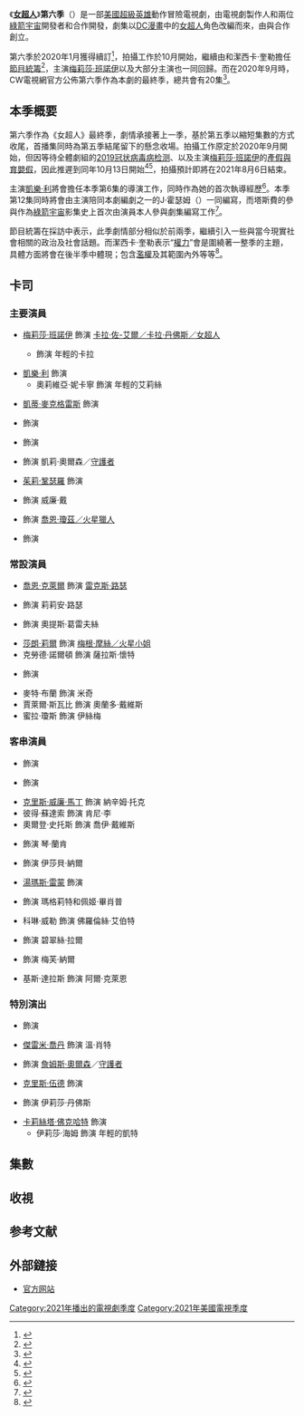 {{noteTA
|G1=Movie
|G2=Show
|G3=TV
|T=zh:女超人 (第六季);zh-cn:超女 (第六季);zh-tw:女超人 (第六季);zh-hk:女超人 (第六季);
|1=zh-cn:超女; zh-hant:女超人; zh-sg:超级少女;
|2=zh-cn:外星作戰部; zh-tw:超自然行動局; zh-hk:超常行動部;
|3=zh:卡拉; zh-hk:卡娜;
|4=zh:凱特·葛蘭特; zh-hk:靳嘉芙;
|5=zh:凱特; zh-hk:嘉芙;
|6=zh:艾莉絲; zh-hk:愛莉;
|7=zh:漢克·亨肖; zh-hk:韓向;
|8=zh:梅莉莎·班諾伊;zh-hk:梅莉莎·拜諾伊斯特;
|9=zh:蓮恩;zh-hk:萊恩;
|10=zh:巴里;zh-tw:貝瑞;zh-hk:本理;
|11=zh:國際市;zh-hk:國民城;
|12=zh-cn:阿尔戈市; zh-tw:亞果市; zh-hk:亞果市;
}}
{{Infobox television season
| season_name      = 《女超人》第六季
| eng_name         = {{lang|en|''Supergirl'' (Season 6)}}
 | bgcolour      = #734785
 | image         = File:Supergirl season 6 poster.jpg
 | caption       = 第六季海報
 | starring      = {{Plainlist|
* [[梅莉莎·班諾伊|梅莉莎·班諾伊]]
* [[凱樂·利|凱樂·利]]
* [[凱蒂·麥克格雷斯|凱蒂·麥克格雷斯]]
* {{link-en|傑西·拉斯|Jesse Rath}}
* {{link-en|妮可·梅因斯|Nicole Maines}}
* {{link-en|雅姿·塔斯費|Azie Tesfai}}
* [[朱莉·冈萨洛|茱莉·鞏瑟羅]]
* {{link-en|史塔茲·尼爾|Staz Nair}}
* {{link-en|大衛·哈伍德|David Harewood}}
}}
 | country       = {{USA}}
 | network       = [[CW電視網|CW電視網]]
 | first_aired   = {{Start date|2021|3|30}}
 | last_aired    = {{End date|2021|11|9}}
 | num_episodes  = 20
 | prev_season   = [[女超人_(第五季)|第五季]]
 | episode_list  = [[女超人集數列表|集數列表]]
}}
《'''[[女超人_(電視劇)|女超人]]'''》'''第六季'''（{{lang-en|''Supergirl'' Season 6}}）是一部[[美國|美國]][[超級英雄|超級英雄]]動作冒險電視劇，由電視劇製作人{{link-en|艾莉·安德勒|Ali Adler}}和兩位[[綠箭宇宙|綠箭宇宙]]開發者{{link-en|葛雷格·波蘭提|Greg Berlanti}}和{{link-en|安德魯·克瑞斯伯格|Andrew Kreisberg}}合作開發，劇集以[[DC漫畫|DC漫畫]]中的[[超級少女_(卡拉·佐·艾爾)|女超人]]角色改編而來，由{{link-en|奧拓·賓得|Otto Binder}}與{{link-en|阿爾·派拉斯提諾|Al Plastino}}合作創立。

第六季於2020年1月獲得續訂<ref>{{Cite web |last=Andreeva |first=Nellie |date=2020-01-07 |title=The CW Renews 13 Series Including 'Batwoman', 'Nancy Drew', 'The Flash', 'Riverdale' & 'All American' |url=https://deadline.com/2020/01/the-cw-renews-13-series-batwoman-nancy-drew-the-flash-riverdale-all-american-1202823557/ |archive-url=https://web.archive.org/web/20200107231427/https://deadline.com/2020/01/the-cw-renews-13-series-batwoman-nancy-drew-the-flash-riverdale-all-american-1202823557/ |archive-date=2020-01-07 |access-date=2020-03-04 |website=[[Deadline_Hollywood|Deadline Hollywood]] |dead-url=no }}</ref>，拍攝工作於10月開始，繼續由{{link-en|羅伯特·羅夫諾|Robert Rovner}}和潔西卡·奎勒擔任[[節目統籌|節目統籌]]<ref>{{Cite web |last=Palat |first=Lakshana |date=2020-05-17 |title='Supergirl' Season 6: Release date, plot, cast, trailer and all you need to know about The CW show |url=https://meaww.com/supergirl-season-6-release-date-plot-details-cast-all-you-need-to-know |archive-url=https://archive.today/20200527114122/https://meaww.com/supergirl-season-6-release-date-plot-details-cast-all-you-need-to-know |archive-date=2020-05-27 |access-date=2020-05-27 |website=Meaww |dead-url=no }}</ref>，主演[[梅莉莎·班諾伊|梅莉莎·班諾伊]]以及大部分主演也一同回歸。而在2020年9月時，CW電視網官方公佈第六季作為本劇的最終季，總共會有20集<ref>{{Cite web |last=Agard |first=Chancellor |date=2020-09-22 |title='Supergirl' will end with upcoming sixth season |url=https://ew.com/tv/supergirl-ending-season-6-the-cw/ |archive-url=https://web.archive.org/web/20200923031926/https://ew.com/tv/supergirl-ending-season-6-the-cw/ |archive-date=2020-09-23 |access-date=2020-09-22 |website=[[Entertainment_Weekly|Entertainment Weekly]] |dead-url=no }}</ref>。

==本季概要==
第六季作為《女超人》最終季，劇情承接著上一季，基於第五季以縮短集數的方式收尾，首播集同時為第五季結尾留下的懸念收場。拍攝工作原定於2020年9月開始，但因等待全體劇組的[[2019冠状病毒病检测|2019冠状病毒病检测]]、以及主演[[梅莉莎·班諾伊|梅莉莎·班諾伊]]的[[產假與育嬰假|產假與育嬰假]]，因此推遲到同年10月13日開始<ref>{{Cite web |last=Goldberg |first=Lesley |date=2020-05-14 |title=The CW Holds New and Returning Series for January Launch, Sets Corona-Proof Fall Schedule |url=https://www.hollywoodreporter.com/live-feed/cw-holds-new-returning-series-january-launch-sets-corona-proof-fall-schedule-1294594 |archive-url=https://web.archive.org/web/20200524114741/https://www.hollywoodreporter.com/live-feed/cw-holds-new-returning-series-january-launch-sets-corona-proof-fall-schedule-1294594 |archive-date=2020-05-24 |access-date=2020-05-27 |website=[[The_Hollywood_Reporter|The Hollywood Reporter]] |dead-url=no }}</ref><ref>{{Cite news |last=Aurthur |first=Kate |date=2020-09-30 |title='Riverdale,' 'Batwoman' Shut Down Over Testing Delays in British Columbia |work=Variety |url=https://variety.com/2020/tv/news/riverdale-batwoman-shut-down-coronavirus-testing-1234787386/ |access-date=2020-09-30 |archive-url=https://web.archive.org/web/20200930080341/https://variety.com/2020/tv/news/riverdale-batwoman-shut-down-coronavirus-testing-1234787386/ |archive-date=2020-09-30 |dead-url=no }}</ref>，拍攝預計即將在2021年8月6日結束。

主演[[凱樂·利|凱樂·利]]將會擔任本季第6集的導演工作，同時作為她的首次執導經歷<ref name="LeighDirects">{{Cite web |last=Hatchett |first=Keisha |date=2021-03-17 |title=Supergirl: Chyler Leigh Takes Us Behind the Scenes of Her Directorial Debut |url=https://tvline.com/2021/03/17/supergirl-photos-final-season-6-chyler-leigh-directing-cw/ |archive-url=https://web.archive.org/web/20210317143701/https://tvline.com/2021/03/17/supergirl-photos-final-season-6-chyler-leigh-directing-cw/ |archive-date=2021-03-17 |access-date=2021-03-17 |website=[[TVLine|TVLine]] |dead-url=no }}</ref>。本季第12集同時將會由主演{{link-en|雅姿·塔斯費|Azie Tesfai}}陪同本劇編劇之一的J·霍瑟姆（{{lang|en|J. Holtham}}）一同編寫，而塔斯費的參與作為[[綠箭宇宙|綠箭宇宙]]影集史上首次由演員本人參與劇集編寫工作<ref name="Tesfai">{{Cite web |last=Petski |first=Denise |date=2021-02-01 |title='Supergirl's Azie Tesfai Co-Writes Episode For CW Series' Final Season, A First for an Arrowverse Actor |url=https://deadline.com/2021/02/supergirls-azie-tesfai-co-writes-episode-for-cw-series-final-season-1234685040/ |archive-url=https://web.archive.org/web/20210203140304/https://deadline.com/2021/02/supergirls-azie-tesfai-co-writes-episode-for-cw-series-final-season-1234685040/ |archive-date=2021-02-03 |access-date=2021-02-01 |website=[[Deadline_Hollywood|Deadline Hollywood]] |dead-url=no }}</ref>。

節目統籌{{link-en|羅伯特·羅夫諾|Robert Rovner}}在採訪中表示，此季劇情部分相似於前兩季，繼續引入一些與當今現實社會相關的政治及社會話題。而潔西卡·奎勒表示“[[權力|權力]]”會是圍繞著一整季的主題，具體方面將會在後半季中體現；包含[[濫權|濫權]]及其範圍內外等等<ref>{{Cite web |date=2021-03-19 |title='Supergirl' bosses preview Lena's new role and 'life or death stakes for Kara' |url=https://ew.com/tv/supergirl-season-6-kara-lena-relationship/ |archive-url=https://web.archive.org/web/20210319140711/https://ew.com/tv/supergirl-season-6-kara-lena-relationship/ |archive-date=2021-03-19 |access-date=2021-03-20 |website=[[Entertainment_Weekly|Entertainment Weekly]] |dead-url=no }}</ref>。

==卡司==
{{Main|女超人角色列表}}
===主要演員===
* [[梅莉莎·班諾伊|梅莉莎·班諾伊]] 飾演 [[超级少女_(卡拉·佐·艾爾)|卡拉·佐-艾爾／卡拉·丹佛斯／女超人]]
** {{le|伊莎貝拉·維多維奇|Izabela Vidovic}} 飾演 年輕的卡拉

* [[凱樂·利|凱樂·利]] 飾演 {{link-en|艾莉絲·丹佛斯|Alex Danvers|艾莉絲·丹佛斯／守衛}}
** 奧莉維亞·妮卡寧 飾演 年輕的艾莉絲

* [[凱蒂·麥克格雷斯|凱蒂·麥克格雷斯]] 飾演 {{link-en|莉娜·路瑟|Lena Luthor}}
* {{link-en|傑西·拉斯|Jesse Rath}} 飾演 {{link-en|魔神腦五號|Brainiac 5|奎羅·「布萊尼」·道斯／魔神腦五號}}
* {{link-en|妮可·梅因斯|Nicole Maines}} 飾演 {{link-en|妮雅·諾爾|Nia Nal|妮雅·納爾／夢境者}}
* {{link-en|雅姿·塔斯費|Azie Tesfai}} 飾演 凱莉·奧爾森／[[守護者_(DC漫畫)|守護者]]
* [[朱莉·冈萨洛|茱莉·鞏瑟羅]] 飾演 {{link-en|黑暗天使 (DC漫畫)|Acrata|安卓莉亞·羅哈斯／黑暗天使}}
* {{link-en|史塔茲·尼爾|Staz Nair}} 飾演 威廉·戴
* {{link-en|大衛·哈伍德|David Harewood}} 飾演 [[火星獵人|喬恩·瓊茲／火星獵人]]
* {{link-en|佩塔·薩金特|Peta Sergeant}} 飾演 {{link-en|吉茲普林茨女士|Ms. Gsptlsnz|妮可西}}

===常設演員===
* [[喬恩·克萊爾|喬恩·克萊爾]] 飾演 [[雷克斯·路瑟|雷克斯·路瑟]]
* {{link-en|布蘭妲·史壯|Brenda Strong}} 飾演 莉莉安·路瑟
* {{link-en|羅伯特·貝克 (演員)|Robert Baker (actor)|羅伯特·貝克}} 飾演 奧提斯·葛雷夫絲
* [[莎朗·莉爾|莎朗·莉爾]] 飾演 [[火星小姐|梅根·摩絲／火星小姐]]
* 克勞德·諾爾頓 飾演 薩拉斯·懷特
* {{link-en|傑森·貝爾 (演員)|Jason Behr|傑森·貝爾}} 飾演 {{link-en|佐-艾爾|Zor-El}}
* 麥特·布蘭 飾演 米奇
* 賈萊爾·斯瓦比 飾演 奧蘭多·戴維斯
* 蜜拉·瓊斯 飾演 伊絲梅

===客串演員===
* {{link-en|卡拉·布歐諾|Cara Buono}} 飾演 {{link-en|葛曼妮|Gamemnae|葛曼妮／潔瑪·庫伯}}
* {{link-en|安卓莉亞·布魯克斯|Andrea Brooks}} 飾演 {{link-en|伊芙·泰絲馬克|Eve Teschmacher}}
* [[克里斯·威廉·馬丁|克里斯·威廉·馬丁]] 飾演 納辛姆·托克
* 彼得·蘇達索 飾演 肯尼·李
* 奧爾登·史托斯 飾演 喬伊·戴維斯
* {{link-en|卡莉·麥切特|Kari Matchett}} 飾演 琴·蘭肯
* {{link-en|凱特·波頓 (演員)|Kate Burton (actress)|凱特·波頓}} 飾演 伊莎貝·納爾
* [[湯瑪斯·雷蒙|湯瑪斯·雷蒙]] 飾演 {{link-en|怪傑先生|Mister Mxyzptlk}}
* {{link-en|艾曼紐·瓦吉兒|Emmanuelle Vaugier}} 飾演 瑪格莉特和佩姬·畢肖普
* 科琳·威勒 飾演 佛羅倫絲·艾伯特
* {{link-en|霍莉·德沃|Holly Deveaux}} 飾演 碧翠絲·拉爾
* {{link-en|漢娜·詹姆斯 (演員)|Hannah James (actress)|漢娜·詹姆斯}} 飾演 梅芙·納爾
* 基斯·達拉斯 飾演 阿爾·克萊恩

===特別演出===
* {{link-en|大衛·萊姆西|David Ramsey}} 飾演 {{link-en|約翰·迪格爾 (綠箭宇宙)|John Diggle (Arrowverse)|約翰·迪格爾}}
* [[傑雷米·喬丹|傑雷米·喬丹]] 飾演 溫·肖特
* {{link-en|麥卡德·布魯克斯|Mehcad Brooks}} 飾演 [[詹姆斯·奧爾森|詹姆斯·奧爾森]]／[[守護者_(DC漫畫)|守護者]]
* [[克里斯·伍德_(演員)|克里斯·伍德]] 飾演 {{link-en|拉爾·甘德|Lar Gand|蒙艾}}
* {{link-en|海倫·史萊特|Helen Slater}} 飾演 伊莉莎·丹佛斯
* [[卡莉絲塔·佛克哈特|卡莉絲塔·佛克哈特]] 飾演 {{link-en|凱特·葛蘭特|Cat Grant}}
** 伊莉莎·海姆 飾演 年輕的凱特

==集數==
{{See also|女超人集數列表}}
<onlyinclude>{{Episode table |background=#734785 |overall=5 |season=5 |title=20 |titleR= |director=11 |writer=30 |airdate=12 |airdateR= |prodcode=7 |viewers=9 |country=美國 |episodes=
{{Episode list/sublist|女超人 (第六季)
 |EpisodeNumber   = 107
 |EpisodeNumber2  = 1
 |Title           = 浴火重生
 |AltTitle        = Rebirth
 |DirectedBy      = {{link-en|傑西·沃恩|Jesse Warn}}
 |WrittenBy       = {{StoryTeleplay|s={{link-en|羅伯特·羅夫諾|Robert Rovner}} & 潔西卡·奎勒|t={{link-en|傑·費伯|Jay Faerber}} & 潔絲·卡多斯}}
 |OriginalAirDate = {{Start date|2021|3|30}}
 |ProdCode        = T13.22601
 |Viewers         = 0.73<ref name="6.01">{{cite web|url=http://www.showbuzzdaily.com/articles/showbuzzdailys-top-150-tuesday-cable-originals-network-finals-3-30-2021.html|title=Updated: ShowBuzzDaily's Top 150 Tuesday Cable Originals & Network Finals: 3.30.2021|last=Metcalf|first=Mitch|date=2021-03-31|work=Showbuzz Daily|access-date=2021-03-31|archive-date=2021-03-31|archive-url=https://web.archive.org/web/20210331202710/http://www.showbuzzdaily.com/articles/showbuzzdailys-top-150-tuesday-cable-originals-network-finals-3-30-2021.html|dead-url=yes}}</ref>
 |ShortSummary    = 卡拉一行人抵達利維坦藏於地下的母艦上挽救瀕死的布萊尼，但逃過一劫的葛曼妮返回船上大開殺戒，眾人聯手將{{link-en|反生命方程式|Anti-Life Equation}}輸入母艦主機而徹底消滅她。但這時，雷克斯透過裝有利維坦力量的收藏瓶與自身融合而獲得超能力，下一步準備透過黑曜石企業的鏈接使所有上線的用戶變成自己的支持者，再靠自己環繞地球的一系列攻擊型衛星殲滅全球所有“非支持者”；甚至聲言將不會止步於地球。為了阻止雷克斯，卡拉以自身當誘餌對決強大的雷克斯，爭取足夠時間讓喬恩和梅根靠火星人的精神連結儀式化為力量而同時摧毀所有衛星；而艾莉絲和妮雅前去雷克斯的藏身處奪回利維坦收藏瓶，再將其武器化使雷克斯變回凡人；莉娜和布萊尼合作使用萬劫信號逆轉雷克斯的代碼，使全球將他視為英雄的市民認清他是“罪犯”的事實。一切完工後，所有英雄同時抵達孤獨堡壘決戰雷克斯，雖然成功使雷克斯變回凡人，但代價卻是卡拉被他用傳送儀送至{{link-en|幻影區|Phantom Zone}}而不知下落。威廉在伊芙的作證之下寫出文章公開雷克斯的惡行，面臨破產的安卓莉亞同時決定背離自私的父親，偷偷以父親名義買下凱特企業的股份。隨著雷克斯移送法辦，莉娜趁機用萬劫裝置清除他與其他相關人士對卡拉身份的記憶，喬恩在善後過程中安慰艾莉絲一定會救回卡拉。當時受困幻影區的卡拉，開始被大量外星人包圍。
 |LineColor       = 734785
}}
{{Episode list/sublist|女超人 (第六季)
 |EpisodeNumber   = 108
 |EpisodeNumber2  = 2
 |Title           = 寥寥無幾
 |AltTitle        = A Few Good Women
 |DirectedBy      = 傑西·沃恩
 |WrittenBy       = 德瑞克·賽門 & 艾莉·利普森
 |OriginalAirDate = {{Start date|2021|4|6}}
 |ProdCode        = T13.22602
 |Viewers         = 0.69<ref name="6.02">{{cite web|url=http://www.showbuzzdaily.com/articles/showbuzzdailys-top-150-tuesday-cable-originals-network-finals-4-6-2021.html|title=Updated: ShowBuzzDaily's Top 150 Tuesday Cable Originals & Network Finals: 4.6.2021|last=Metcalf|first=Mitch|date=2021-04-07|work=Showbuzz Daily|access-date=2021-04-07|archive-date=2021-04-07|archive-url=https://web.archive.org/web/20210407212634/http://www.showbuzzdaily.com/articles/showbuzzdailys-top-150-tuesday-cable-originals-network-finals-4-6-2021.html|dead-url=yes}}</ref>
 |ShortSummary    = 卡拉掉進漫無邊際、時間不流逝的幻影區，醒後發現自己身邊佈滿居於黑暗的恐怖生物「魅影族」，恐懼開始在她的腦中揮之不去。就在卡拉快支撐不住時，她本應在氪星爆炸時犧牲的生父{{link-en|佐-艾爾|Zor-El}}救下她，其在星球爆炸時逃至幻影區逃過一劫，但也變成他的不歸路。對再次見到父親感到欣喜的卡拉，交代自己這多年來在地球上的經歷以及亞果市倖免於難的喜訊後，開始想方設法帶父親逃出去，然而無論嘗試多少次都寸步難行。在現實，艾莉絲一行人找上一名曾試圖闖入幻影區的外星男子薩拉斯，合作製出通向幻影區的傳送門儀器，所有人一心一意試圖將卡拉救出來而做好萬全準備。然而計劃趕不上變化，幻影區受之前的[[無限地球危機_(綠箭宇宙)|多元宇宙危機]]影響而形成無數個“[[群島|群島]]”，造成眾人一時找不出卡拉所在，還不慎將三隻魅影族釋出來，僅能聯手將牠們關回去。面對如此難上加難，艾莉絲開始陷入前所未有的絕望。而一波未平一波又起，告上法庭的雷克斯在法官與陪審團面前靠強詞奪理扳倒伊芙的證詞，即使莉娜及時前來一同作證，但陪審團最後仍然一致裁定雷克斯因證據不足而當庭無罪釋放，失望結果迫使莉娜與投奔媒體力量的安卓莉亞聯手挖掘真相。其中一隻魅影族靠附體於薩拉斯而逃到現實，為幻影區中的同伴打開一條侵略的通道，而卡拉也準備嘗試牠們能夠出入傳送門的能力。
 |LineColor       = 734785
}}
{{Episode list/sublist|女超人 (第六季)
 |EpisodeNumber   = 109
 |EpisodeNumber2  = 3
 |Title           = 魅影危機
 |AltTitle        = Phantom Menaces
 |DirectedBy      = {{link-en|薩茲·蘇德蘭|Sudz Sutherland}}
 |WrittenBy       = 黛娜·霍根 & 埃米利歐·歐泰嘉·奧德利奇
 |OriginalAirDate = {{Start date|2021|4|13}}
 |ProdCode        = T13.22603
 |Viewers         = 0.59<ref name="6.03">{{cite web|url=http://www.showbuzzdaily.com/articles/showbuzzdailys-top-150-tuesday-cable-originals-network-finals-4-13-2021.html|title=Updated: ShowBuzzDaily's Top 150 Tuesday Cable Originals & Network Finals: 4.13.2021|last=Metcalf|first=Mitch|date=2021-04-14|work=Showbuzz Daily|access-date=2021-04-14|archive-date=2021-04-14|archive-url=https://web.archive.org/web/20210414201025/http://www.showbuzzdaily.com/articles/showbuzzdailys-top-150-tuesday-cable-originals-network-finals-4-13-2021.html|dead-url=yes}}</ref>
 |ShortSummary    = 附身於薩拉斯而逃至人類世界的魅影族首領，靠吸收薩拉斯以及一部分市民的生命力汲取能量，同時將所有受害者轉化為聽命於他的同類。禍不單行的喬恩一行人開始想辦法補救局勢，將一部分受害者關押起來直到危機結束，調查得知魅影族曾為一群以吸食恐懼為生、流離失所的黑暗外星族群。梅根作戰時不慎被魅影族抓傷而開始變成魅影族，迫使喬恩想辦法靠先前精神連結保住梅根的意識，艾莉絲帶領眾人抵抗魅影族，雖然成功救醒梅根，但魅影族首領仍然逃之夭夭。在幻影區，卡拉陪父親試圖擒拿一隻魅影族，卻雙雙掉落至另一區域，佐-艾爾被一群拘禁於此的外星罪犯抓走。卡拉不慎扭傷腳而行動不便、無法痊愈，直到一名來自五維空間的前公主妮可西及時救下她，其表示自己曾被生父送進來囚禁。卡拉說服妮可西幫她救回父親，指引她摧毀封印她魔法能力的手環而恢復能力。妮可西靠彈指使卡拉痊愈腳傷後，兩人聯手將佐-艾爾救出，卡拉同時聯想到靠妮可西的魔法尋找自己母親構建幻影區時安置的逃生通路。莉娜想盡辦法避免雷克斯再度干預公司行政，同時將路瑟基金會中的黑錢全數捐給兒童醫院，然而不甘心的雷克斯派奧提斯在醫院引發火災，甚至將起因歸罪於莉娜。莉娜最後強忍住內心的怒火，同時勸服一旁憤怒不已的布萊尼，選擇辭職並從此遠離家族企業。
 |LineColor       = 734785
}}
{{Episode list/sublist|女超人 (第六季)
 |EpisodeNumber   = 110
 |EpisodeNumber2  = 4
 |Title           = 失落之魂
 |AltTitle        = Lost Souls
 |DirectedBy      = 艾莉絲·萊特-羅傑斯
 |WrittenBy       = 凱倫·E·馬瑟 & 妮琪·霍康布
 |OriginalAirDate = {{Start date|2021|4|20}}
 |ProdCode        = T13.22604
 |Viewers         = 0.59<ref name="6.04">{{cite web|url=http://www.showbuzzdaily.com/articles/showbuzzdailys-top-150-tuesday-cable-originals-network-finals-4-20-2021.html|title=Updated: ShowBuzzDaily's Top 150 Tuesday Cable Originals & Network Finals: 4.20.2021|last=Metcalf|first=Mitch|date=2021-04-21|work=Showbuzz Daily|access-date=2021-04-21|archive-date=2021-04-21|archive-url=https://web.archive.org/web/20210421201636/http://www.showbuzzdaily.com/articles/showbuzzdailys-top-150-tuesday-cable-originals-network-finals-4-20-2021.html|dead-url=no}}</ref>
 |ShortSummary    = 莉娜離開家族企業後正式加入女超人團隊，幫眾人製造出一把能捕捉魅影族的武器，包括一部能找出卡拉所在位置的DNA追蹤儀器。然而，魅影族首領開始大範圍感染市民，同時靠汲取更多人類的生命力而變得更為強大，莉娜自責間接造成卡拉被雷克斯送入幻影區，因此急切想將她救出來，但艾莉絲為了終結魅影危機而決定犧牲這次機會，將儀器用在打敗魅影族的戰鬥中。而妮雅時不時夢見高中時期的卡拉和艾莉絲，景象在她的腦中揮之不去，但還是專心幫夥伴找到魅影族的巢穴所在。在巢穴的戰鬥中，一行人遭到伏擊而一個接一個變成魅影族，僅剩艾莉絲手持儀器摧毀魅影族的能量[[蛹|蛹]]，成功釋出生命力而使所有受害者恢復成人類，同時抓獲首領而大功告成。莉娜想到靠魅影族首領的追蹤本能加上卡拉的DNA足以找出卡拉所在，妮雅得知自己夢境的真正用意後，決定陪布萊尼穿越時空至十年前的米德維爾重新獲取卡拉的DNA。在幻影區，卡拉三人走進逃生塔，試圖啟用母親製造的鏡面通道，但妮可西堅持讓卡拉丟下其父逃走。卡拉由此慢慢發現妮可西打算逃出幻影區並展開復仇進行洩憤的私心，為了制止妮可西而不惜打碎鏡子而阻斷逃生通路。整座塔隨即啟動自毀程序，妮可西絕望地跪倒在地，卡拉情急之下僅能趕在塔樓炸毀坍塌前逃生。
 |LineColor       = 734785
}}
{{Episode list/sublist|女超人 (第六季)
 |EpisodeNumber   = 111
 |EpisodeNumber2  = 5
 |Title           = 舞會之夜
 |AltTitle        = Prom Night!
 |DirectedBy      = 亞莉珊卓·拉羅謝
 |WrittenBy       = 羅柏·賴特 & 潔絲·卡多斯
 |OriginalAirDate = {{Start date|2021|4|27}}
 |ProdCode        = T13.22605
 |Viewers         = 0.50<ref name="6.05">{{cite web|url=http://www.showbuzzdaily.com/articles/showbuzzdailys-top-150-tuesday-cable-originals-network-finals-4-27-2021.html|archive-url=https://web.archive.org/web/20210430064935/http://www.showbuzzdaily.com/articles/showbuzzdailys-top-150-tuesday-cable-originals-network-finals-4-27-2021.html|archive-date=2021-04-30|title=Updated: ShowBuzzDaily's Top 150 Tuesday Cable Originals & Network Finals: 4.27.2021|last=Metcalf|first=Mitch|date=2021-04-28|work=Showbuzz Daily|access-date=2021-04-28|dead-url=yes}}</ref>
 |ShortSummary    = 妮雅和布萊尼搭乘超級英雄軍團艦船[[時間旅行|時間旅行]]至2009年的米德維爾鎮，然而艦船重要機件卻在穿越過程中受損，兩人甚至發現他們比計劃早一天到達。兩人下船後撞見高中時期的卡拉、剛讀一年[[學院|學院]]而回老家探訪的艾莉絲、包括卡拉在原始宇宙中死去、在新宇宙中復活的同伴兼男友肯尼·李。妮雅和布萊尼裝作是逃離滅亡家園卻中途迫降至地球的“外星難民”，受到卡拉三人照顧並留宿一晚，妮雅同時以自身經歷來勸導當時秘密從事英雄工作的卡拉，同時也在猶豫是否要聯繫當時還活著的母親以尋求指引。隔天一早，妮雅和布萊尼分頭行動獲取修復艦船的所需元素，然而當時還是[[星球日報|星球日報]]記者的凱特·葛蘭特來到小鎮調查超能力者存在的蹤跡。除此之外，外星偷獵手納辛姆·托克與其隨從米奇入侵小鎮，試圖捕捉身為氪星人的卡拉來完成牠們的外星種類收藏，兩人製造一場油罐車失控引誘卡拉現身，妮雅幫忙阻止危機導致托克錯失機會。目睹油罐車被制止的凱特證實有超能力者存在，借用一架[[空拍機|空拍機]]深入調查。卡拉當時因秘密從事英雄，跟一心想保護她的艾莉絲發生爭吵，情緒低落時受到肯尼安慰，並得知她為自己在一間穀倉中搭建“堡壘”。布萊尼發現妮雅做出的干預已改變歷史，驚慌失措之下決定陪妮雅先抓捕托克來恢復歷史，然而兩人剛找到托克的艦船就不慎中陷阱而被捕獲。
 |LineColor       = 734785
}}
{{Episode list/sublist|女超人 (第六季)
 |EpisodeNumber   = 112
 |EpisodeNumber2  = 6
 |Title           = 舞會風波
 |AltTitle        = Prom Again!
 |DirectedBy      = [[凱樂·利|凱樂·利]]
 |WrittenBy       = 羅柏·賴特 & 潔絲·卡多斯
 |OriginalAirDate = {{Start date|2021|5|4}}
 |ProdCode        = T13.22606
 |Viewers         = 0.62<ref name="6.06">{{cite web|url=http://www.showbuzzdaily.com/articles/showbuzzdailys-top-150-tuesday-cable-originals-network-finals-5-4-2021.html|archive-url=https://web.archive.org/web/20210507020344/http://www.showbuzzdaily.com/articles/showbuzzdailys-top-150-tuesday-cable-originals-network-finals-5-4-2021.html|url-status=yes|archive-date=2021-05-07|title=Updated: ShowBuzzDaily's Top 150 Tuesday Cable Originals & Network Finals: 5.4.2021|last=Metcalf|first=Mitch|date=2021-05-05|work=Showbuzz Daily|access-date=2021-05-05}}</ref>
 |ShortSummary    = 卡拉跟隨動靜而救出受困的妮雅和布萊尼，托克二人被鎖入自己的船中，布萊尼同時將船的航線設定為他們隔天即將被超自然行動局捕獲的地點以恢復時間線。但躲在一旁靠空拍下一切的凱特，無意間找到隱形船而不慎釋出托克二人；就在舞會之夜當晚，卡拉剛被含有氪石的隕石所傷，賊心不死的托克再次前來破壞而擾亂妮雅和布萊尼的安排。負傷無力戰鬥的卡拉目睹肯尼代替她被傳送至托克的船上，妮雅和布萊尼僅能先登船營救肯尼，而卡拉迅速恢復傷勢後加入戰鬥。然而整艘船被本地警察發現包圍，托克二人迅速搭救生艇撤離，無路可逃的卡拉一行人面臨著被警方逮捕且暴露身份。情急之下，妮雅和布萊尼以及偷偷跟來的卡拉再度穿越時間至前一天，制止凱特釋出托克而成功避免最壞的結局；凱特由於受到妮雅的“間接性鼓勵”，當晚便從星球日報離任並開始搭建自己的媒體帝國。隨著托克二人在無干預的情況下被送至“自投羅網”的地點，舞會之夜以及隕石墜落得以照常進行，先行一步跟卡拉、艾莉絲和肯尼道完別的妮雅和布萊尼，偷偷取得卡拉的DNA並準備回程前，無意間聽到卡拉和肯尼在舞會後的表白。卡拉如實告知肯尼關於自己畢業後準備搬去國際市讀大學並定居的決定，並有意想讓肯尼跟她一起去，而肯尼好心回絕並感謝卡拉這幾年的陪伴，認為他們都必須走各自的道路。
 |LineColor       = 734785
}}
{{Episode list/sublist|女超人 (第六季)
 |EpisodeNumber   = 113
 |EpisodeNumber2  = 7
 |Title           = 無所畏懼
 |AltTitle        = Fear Knot
 |DirectedBy      = {{link-en|大衛·哈伍德|David Harewood}}
 |WrittenBy       = J·霍瑟姆 & 艾莉·利普森
 |OriginalAirDate = {{Start date|2021|5|11}}
 |ProdCode        = T13.22607
 |Viewers         = 0.47<ref name="6.07">{{cite web|url=http://www.showbuzzdaily.com/articles/showbuzzdailys-top-150-tuesday-cable-originals-network-finals-5-11-2021.html|archive-url=https://web.archive.org/web/20210512201734/http://www.showbuzzdaily.com/articles/showbuzzdailys-top-150-tuesday-cable-originals-network-finals-5-11-2021.html|url-status=yes|archive-date=2021-05-12|title=Updated: ShowBuzzDaily's Top 150 Tuesday Cable Originals & Network Finals: 5.11.2021|last=Metcalf|first=Mitch|date=2021-05-12|work=Showbuzz Daily|access-date=2021-05-12}}</ref>
 |ShortSummary    = 隨著妮雅和布萊尼完成三天的任務後順利歸來，喬恩迅速將整座指揮塔變形成太空船開入幻影區中，再靠抓獲的魅影族首領的追蹤本能一路衝向卡拉的所在位置。艾莉絲一行人為這次救援行動做好充足的裝備及心理準備，同時深知他們僅有兩小時的時間，錯過這次時機則會永遠失去卡拉。然而大量魅影族因探測到其首領關在船內，開始大規模攻擊太空船，眾人僅能靠具有能量限制的防護罩進行防禦。但船內部突發[[電壓突波|電壓突波]]，造成首領一度脫逃而導致艾莉絲、莉娜、凱莉和妮雅心中的最大恐懼變為現實；在短短的十分鐘內，艾莉絲在恐懼境界中面臨著犧牲自己以拯救卡拉的艱難抉擇、莉娜遭到童年惡夢中的[[凱爾派|變形水怪]]追殺、凱莉目睹身邊的人集體被感染、而妮雅則面對因自己失敗而失去布萊尼的景象。眾人當中唯獨擁有獨特外星本能的喬恩和布萊尼沒受到影響，而喬恩全力將首領關回牢籠而將所有人喚回現實。在幻影區，卡拉父女及時逃出塔樓而死裡逃生，但卡拉也逐漸失去生存的希望，直到被身邊的父親點醒而重新振作起來。隨著所在地區瀕臨崩潰，卡拉和佐-艾爾準備好最後一搏，但艾莉絲一行人及時趕到，用莉娜研製的大型太陽光手榴彈為她們父女倆及時充能而飛入船內，使她們一行人得以團聚並逃出幻影區。但同樣從死裡逃生的妮可西偷偷爬在船邊，跟著眾人一同迎向自由。
 |LineColor       = 734785
}}
{{Episode list/sublist|女超人 (第六季)
 |EpisodeNumber   = 114
 |EpisodeNumber2  = 8
 |Title           = 歡迎歸來
 |AltTitle        = Welcome Back, Kara!
 |DirectedBy      = {{link-en|艾門·V·卡沃基恩|Armen V. Kevorkian}}
 |WrittenBy       = 黛娜·霍根 & {{link-en|傑·費伯|Jay Faerber}}
 |OriginalAirDate = {{Start date|2021|8|24}}
 |ProdCode        = T13.22608
 |Viewers         = 0.56<ref name="6.08">{{cite web|url=https://showbuzzdaily.com/articles/showbuzzdailys-top-150-tuesday-cable-originals-network-finals-8-24-2021.html|title=Updated:ShowBuzzDaily's Top 150 Tuesday Cable Originals & Network Finals: 8.24.2021|last=Metcalf|first=Mitch|date=2021-08-25|work=Showbuzz Daily|access-date=2021-08-25|archive-date=2021-08-27|archive-url=https://web.archive.org/web/20210827020048/https://showbuzzdaily.com/articles/showbuzzdailys-top-150-tuesday-cable-originals-network-finals-8-24-2021.html}}</ref>
 |ShortSummary    = 卡拉和佐-艾爾父女逃脫幻影區後稍作休整不久，被艾莉絲一行人歡慶歸來，而佐-艾爾決定前去亞果市前體驗一下地球的生活，隔天喬裝成卡拉的親戚一同造訪凱特企業。當時企業在[[媒體業|媒體業]]排行榜上下跌，安卓莉亚命令剛回歸工作的卡拉追尋先前發生的魅影族襲擊事件。但卡拉還未完全從幻影區對她造成的心裡陰影中緩回來，又得知威廉因自己長時間不在而疑似出現新的感情，瞬間背負巨大壓力。當天，卡拉陪父親共同阻止一架即將墜至國際市的破碎人造衛星，偶然發現海域中的一塊堆積成島的大量[[廢棄物|廢棄物]]，嚴重現象縱使佐-艾爾決定為改善地球的[[生態危機|生態危機]]出一份力。佐-艾爾將孤獨堡壘中的機器人管家稍加改造，打算將海中廢品[[廢棄物轉製能源|轉化為能源]]，然而機器人處理時因吸收現場棄置的外星科技而發生故障，甚至吸附周圍所有廢品合成為巨人。當卡拉一行人冒著風險補救局勢後，自責的佐-艾爾承認是源於自己沒能拯救氪星的愧疚，在卡拉的支持下，他決定返回亞果市探望久別的妻子與族人。由於卡拉未交文章，安卓莉亞與威廉聯手搜集有關雷克斯的犯罪證據作為頭條以外，同時命令威廉私下追蹤女超人一行英雄的各個動向藉以捷足先登。而幻影區中的經歷深深影響到莉娜和妮雅，縱使莉娜決定回一趟老家尋找答案，而妮雅同時比以往更思念亡母。而當晚，妮雅突然被惡夢驚醒，感知到妮可西的存在。
 |LineColor       = 734785
}}
{{Episode list/sublist|女超人 (第六季)
 |EpisodeNumber   = 115
 |EpisodeNumber2  = 9
 |Title           = 築夢大師
 |AltTitle        = Dream Weaver
 |DirectedBy      = 莎儂·寇理
 |WrittenBy       = 凱倫·E·馬瑟 & 埃米利歐·歐泰嘉·奧德利奇
 |OriginalAirDate = {{Start date|2021|8|31}}
 |ProdCode        = T13.22609
 |Viewers         = 0.59<ref name="6.09">{{cite web|url=https://showbuzzdaily.com/articles/showbuzzdailys-top-150-tuesday-cable-originals-network-finals-8-31-2021.html|title=Updated:ShowBuzzDaily's Top 150 Tuesday Cable Originals & Network Finals: 8.31.2021|last=Metcalf|first=Mitch|date=2021-09-01|work=Showbuzz Daily|access-date=2021-09-01|archive-date=2021-09-08|archive-url=https://web.archive.org/web/20210908104822/https://showbuzzdaily.com/articles/showbuzzdailys-top-150-tuesday-cable-originals-network-finals-8-31-2021.html}}</ref>
 |ShortSummary    = 凱莉開始從事[[社工|社工]]工作，負責幫助一名超能力失控的寄養外星小孩喬伊，跟他溝通後得知他在擔心正在坐牢的哥哥奧蘭多。卡拉協助凱莉來到奧蘭多服刑的監獄瞭解情況，得知奧蘭多身為{{link-en|監外就業|Work release}}計劃的參與者之一，但認為情況另有隱情而換裝跟上去，發現監獄其實利用奧蘭多在內的外星囚犯靠超能力進行[[髒彈|髒彈]]材料偷盜工作。喬恩當時剛好在追查近期發生的多起盜竊案，正當兩人準備奪下場面，卻驚動到奧蘭多一行人而集體駕車逃亡。卡拉靠威廉的人脈追查得知監獄[[典獄長|典獄長]]實跟神秘黑幫老闆{{link-en|布魯諾·曼海姆|Bruno Mannheim}}有勾結，最後找到奧蘭多一行人後向他們伸出援手，原本對體系失望的奧蘭多最終被女超人勸服而自首。隨著真相公開，[[濫權|濫權]]受賄的典獄長被逮捕，奧蘭多得以提前釋放跟弟弟喬伊團聚。凱莉同時公開喬伊的寄養家庭屋主針對外星小孩的暴力控制方式，使屋主被停職調查而拯救所有小孩。受此經歷影響，凱莉決定接過哥哥詹姆斯的守護者使命，並得到艾莉絲的支持。妮雅近期在夢中遇見身在遠處背對著自己的亡母伊莎貝，無論怎麼嘗試都無法呼喚或觸及到她。當時因能力受限而受困夢境領域的妮可西因此注意到她，希望妮雅能協助自己抵達現實，同時承諾自己一旦出去會實現妮雅的心願，靠魔法帶回伊莎貝一天。妮雅起初並不相信她，但為了重新見到久別的母親，妮雅最終答應請求。
 |LineColor       = 734785
}}
{{Episode list/sublist|女超人 (第六季)
 |EpisodeNumber   = 116
 |EpisodeNumber2  = 10
 |Title           = 鍥而不捨
 |AltTitle        = Still I Rise
 |DirectedBy      = 傑西·沃恩
 |WrittenBy       = {{StoryTeleplay|s=潔絲·卡多斯|t=妮琪·霍康布 & 珍·崔伊}}
 |OriginalAirDate = {{Start date|2021|9|7}}
 |ProdCode        = T13.22610
 |Viewers         = 0.48<ref name="6.10">{{cite web|url=https://showbuzzdaily.com/articles/showbuzzdailys-tuesday-9-7-2021-top-150-cable-originals-network-finals.html|title=ShowBuzzDaily's Top 150 Tuesday Cable Originals & Network Finals: 9.7.2021 Updated|last=Metcalf|first=Mitch|date=2021-09-09|work=Showbuzz Daily|access-date=2021-09-09|archive-date=2021-09-10|archive-url=https://web.archive.org/web/20210910020527/https://showbuzzdaily.com/articles/showbuzzdailys-tuesday-9-7-2021-top-150-cable-originals-network-finals.html}}</ref>
 |ShortSummary    = 妮可西脫離夢境領域後雖然兌現與妮雅的承諾，然而聲言自己仍會繼續留在現實。妮雅意識到自己闖禍卻追悔莫及，發現自己同樣會困在魔法陣界中一整天，但也如願以償見到母親伊莎貝。與母親的交流中，妮雅意識到自己的不足源於恐懼以及對姐姐梅芙的愧疚感，在母親的勸說下決定正視心魔，母女倆結束一天獨處再次分別。當凱莉開始進行武藝和體能訓練時，卡拉想辦法協助剛自由的奧蘭多和喬伊兄弟爭回一棟他們原本即將搬入的廉價公寓樓，其即將被市府轉讓給知名[[雲計算|雲計算]]公司作為總部使用。手握投票權的市議員琴·蘭肯對奧蘭多這種前科犯不屑一顧，卡拉即便化身女超人試圖贏回支持卻孤掌難鳴。而當時仍未恢復力量的妮可西，碰巧被十多年前曾試圖捕捉卡拉卻被捕、如今打算另起爐灶的外星偷獵手米奇抓到，妮可西則將計就計謊稱會協助他，靠利用他的資源及手段拼湊出一部低溫技術構造的核武器，特意針對卡拉維護的公寓樓發動襲擊。卡拉及時用熱射線摧毀核彈化解危機，還成功為奧蘭多等住戶發聲爭回公寓，但妮可西事後直接汲取現場零散的能量而恢復五維魔法力量。對妮可西再現始料未及的卡拉直接被她抑制住超能力，雙腳瞬間被冰封住而動彈不得。妮可西開始實施報復，輕輕彈指瞬間摧毀整棟公寓樓，目睹希望化為烏有的卡拉，別無選擇地呼喚怪傑先生求助。
 |LineColor       = 734785
}}
{{Episode list/sublist|女超人 (第六季)
 |EpisodeNumber   = 117
 |EpisodeNumber2  = 11
 |Title           = 針鋒相對
 |AltTitle        = Mxy in the Middle
 |DirectedBy      = {{link-en|葛倫·溫特|Glen Winter}}
 |WrittenBy       = {{StoryTeleplay|s=羅柏·賴特|t=艾莉·利普森 & 錢德勒·施密特}}
 |OriginalAirDate = {{Start date|2021|9|14}}
 |ProdCode        = T13.22611
 |Viewers         = 0.40<ref name="6.11">{{cite web|url=https://showbuzzdaily.com/articles/showbuzzdailys-tuesday-9-14-2021-top-150-cable-originals-network-finals.html|title=ShowBuzzDaily's Top 150 Tuesday Cable Originals & Network Finals: 9.14.2021 Updated|last=Metcalf|first=Mitch|date=2021-09-15|work=Showbuzz Daily|access-date=2021-09-15|archive-date=2021-09-16|archive-url=https://web.archive.org/web/20210916045520/https://showbuzzdaily.com/articles/showbuzzdailys-tuesday-9-14-2021-top-150-cable-originals-network-finals.html}}</ref>
 |ShortSummary    = 妮可西試圖將跟隨召喚現身的怪傑先生吸入一顆水晶球中，迫使怪傑先生先將卡拉救出束縛後撤回指揮塔，怪傑先生透漏妮可西準備湊齊散播在地球各處的七個[[圖騰|圖騰]]，加上怪傑先生家族血脈來重新製出具有超群魔法力量的「全能石」（{{lang|en|''Allstone''}}）。由於無法阻止妮可西的暴行，卡拉開始自責不已，妮雅選擇對她坦白是自己的一時私心而導致妮可西逃至現實的真相，並得到卡拉的理解。一行人爭分奪秒想辦法製出能抑制她魔法力量的手銬，卡拉帶著靠形象誘發器冒充怪傑先生的妮雅前去赴會，打算趁機為妮可西拷上手銬。然而一行人的計劃不慎敗露，集體面臨被妮可西召喚的火龍燒死，看不下去的怪傑先生親自前來，表示自己懊悔出賣過妮可西，最後自願被吸進水晶球中，同時也成功為妮可西拷上手銬。然而之前與妮可西聯手的米奇將她救走，其同樣打算利用她而達到目的，而卡拉一行人決定搶先找到所有圖騰。另一邊，莉娜蒞臨自己母親伊莉莎白位於[[紐芬蘭島|紐芬蘭島]]的出生地，然而每當提起自己母親名字時便會受到當地居民的冷眼相待，甚至被告知自己母親是殺人放火的“[[女巫|女巫]]”。失望的莉娜剛要打道回府，但靠安卓莉亞的資料指引找到母親生前的摯友佛蘿倫絲，得知她們一行人當初是因無心的失誤而受到誣陷。得知所有真相的莉娜因此解開心結，臨走前被告知自己疑似得到母親的“恩賜”。
 |LineColor       = 734785
}}
{{Episode list/sublist|女超人 (第六季)
 |EpisodeNumber   = 118
 |EpisodeNumber2  = 12
 |Title           = 盲點
 |AltTitle        = Blind Spots
 |DirectedBy      = {{link-en|大衛·萊姆西|David Ramsey}}
 |WrittenBy       = J·霍瑟姆 & {{link-en|雅姿·塔斯費|Azie Tesfai}}
 |OriginalAirDate = {{Start date|2021|9|21}}
 |ProdCode        = T13.22612
 |Viewers         = 0.48<ref name="6.12">{{cite web|url=https://showbuzzdaily.com/articles/showbuzzdailys-tuesday-9-21-2021-top-150-cable-originals-network-finals.html|title=ShowBuzzDaily's Top 150 Tuesday Cable Originals & Network Finals: 9.21.2021 Updated|last=Metcalf|first=Mitch|date=2021-09-22|work=Showbuzz Daily|access-date=2021-09-22|archive-date=2021-09-23|archive-url=https://web.archive.org/web/20210923212302/https://showbuzzdaily.com/articles/showbuzzdailys-tuesday-9-21-2021-top-150-cable-originals-network-finals.html}}</ref>
 |ShortSummary    = 凱莉目睹奧蘭多和喬伊的新公寓樓瞬間倒塌，導致喬伊等大量住戶收到波及而受傷，隨著醫院人滿為患、器材又周轉不及，其他戰友則全部忙於抓捕始作俑者妮可西，使陷入無助的凱莉背負巨大壓力。同樣在災難中受傷的蘭肯市議員無心思顧及其他公寓傷者，親自注射一劑基因改良治療藥物來自救，傷勢痊愈的同時催化她體內所吸收的五維能量，使她獲得一部分心想事成的魔法能力，但卻是靠[[虹吸|虹吸]]喬伊等其他傷者的[[生命力|生命力]]作為能源。隨著喬伊傷勢無好轉，凱莉發覺事情不單純，受到造訪國際市的約翰·迪格爾協助，兩人調查發現是源於公寓樓內殘留的五維能量所致。然而眼看戰友們仍心不在焉，凱莉因此失望而對同伴哭訴自己一天下來的所見、所聞及遭遇的不公，迫使卡拉一行人最終醒悟而全力協助她。蘭肯當時開始濫用力量，決定摧毀整座城市排除弱勢群体，再建一片以她為首的新城市。直到卡拉一行英雄以及身穿全新守護者戰甲首次亮相的凱莉聯手制止她作亂，使傷者集體恢復健康，凱莉所化身的新守護者因此大受歡迎和愛戴。五維力量同時回歸妮可西的水晶球中，使她決定馬上尋找圖騰。經此一役，艾莉絲學會如何重視凱莉所在乎的事物，發誓不再讓她感受到無助。莉娜得知危機發生後火速趕回國際市，回家後發現佛蘿倫絲寄來自己母親遺留的魔法書，使她同樣不知如何面對。
 |LineColor       = 734785
}}
{{Episode list/sublist|女超人 (第六季)
 |EpisodeNumber   = 119
 |EpisodeNumber2  = 13
 |Title           = 勇往直前
 |AltTitle        = The Gauntlet
 |DirectedBy      = {{link-en|塔妮安·麥吉爾南|Tawnia McKiernan}}
 |WrittenBy       = {{StoryTeleplay|s=黛娜·霍根|t=傑·費伯 & 布魯克·波爾}}
 |OriginalAirDate = {{Start date|2021|9|28}}
 |ProdCode        = T13.22613
 |Viewers         = 0.40<ref name="6.13">{{cite web|url=https://showbuzzdaily.com/articles/showbuzzdailys-tuesday-9-28-2021-top-150-cable-originals-network-finals.html|title=ShowBuzzDaily's Top 150 Tuesday Cable Originals & Network Finals: 9.28.2021 Updated|last=Metcalf|first=Mitch|date=2021-09-29|work=Showbuzz Daily|access-date=2021-09-29|archive-date=2021-10-14|archive-url=https://web.archive.org/web/20211014075800/https://showbuzzdaily.com/articles/showbuzzdailys-tuesday-9-28-2021-top-150-cable-originals-network-finals.html}}</ref>
 |ShortSummary    = 莉娜結束旅程歸隊後協助卡拉尋找「勇氣」圖騰，然而找尋圖騰猶如大海撈針，而妮可西搶先用水晶球找到圖騰所在，闖入國際市博物館搶走作為圖騰的文物。卡拉一行人及時到場攔截，過程中用熱射線將圖騰一分為二，導致一股五維能量釋放出來波及周邊大量群眾。卡拉與妮可西各拿一半圖騰，而卡拉靠記載詳細資料的智能影像得知，自己與妮可西必須分別接受勇氣考驗，誰先通過即可獲得圖騰控制權。因此兩人分別接受直面過去的考驗，卡拉回到她成為女超人首晚，但營救無數人的她卻兩度失敗。而妮可西則回到自己受父親和弟弟背叛當天，原本想刺殺出賣自己的弟弟卻不願下手，但選擇直面自己最“脆弱”的時刻而使她成功通過考驗。這時大量群眾開始被圖騰能量所影響而增幅心中的勇氣，以至於行為舉止開始不顧性命，其中一名女電機工程師意圖強行{{link-en|收集閃電能量|Harvesting lightning energy|汲取閃電的能量}}，卻不慎產生出巨大風暴。卡拉被迫放棄手上的圖騰後前去阻止風暴，而圖騰回到妮可西手中再次合為一體，但也使所有人恢復自我而成功化解危機。而卡拉和妮可西因同時經歷過圖騰考驗，導致她們倆之間產生某種精神連結，雙方能感覺到彼此的存在及情感。當時對於自己身為女巫後裔而左右為難的莉娜，看著卡拉無助的樣子而對她坦白自己旅程中發現的身世，決定慢慢學會熟練蘊藏的魔法能力以助卡拉一臂之力。
 |LineColor       = 734785
}}
{{Episode list/sublist|女超人 (第六季)
 |EpisodeNumber   = 120
 |EpisodeNumber2  = 14
 |Title           = 奇思妙想
 |AltTitle        = Magical Thinking
 |DirectedBy      = 賽門·伯內特
 |WrittenBy       = 凱倫·E·馬瑟 & 德瑞克·賽門
 |OriginalAirDate = {{Start date|2021|10|5}}
 |ProdCode        = T13.22614
 |Viewers         = 0.42<ref name="6.14">{{cite web|url=https://showbuzzdaily.com/articles/showbuzzdailys-tuesday-10-5-2021-top-150-cable-originals-network-finals.html|title=ShowBuzzDaily's Top 150 Tuesday Cable Originals & Network Finals: 10.5.2021 Updated|last=Metcalf|first=Mitch|date=2021-10-06|work=[[Showbuzz_Daily|Showbuzz Daily]]|access-date=2021-10-06|archive-date=2021-10-07|archive-url=https://web.archive.org/web/20211007140838/https://showbuzzdaily.com/articles/showbuzzdailys-tuesday-10-5-2021-top-150-cable-originals-network-finals.html}}</ref>
 |ShortSummary    = 卡拉為尋找妮可西下落以及其他圖騰所在而感到焦頭爛額時，妮可西闖入國際市體育場奪得「人性」圖騰，當時作為一名武術家隨身攜帶的[[大菩提樹|大菩提樹]]木片[[護身符|護身符]]。而圖騰考驗卻是讓妮可西自身汲取周邊人的人性及同理心，導致所有受能量波及的市民開始失去理智、互相攻擊，逐漸演變成全城[[暴動|暴動]]事件。莉娜開始爭分奪秒研究母親的魔法書尋找解決方案，試圖將科學與魔法結合的[[魔藥學|魔藥]]配方解除圖騰的作用，但成果卻不慎加劇市民喪失理智的程度。然而莉娜看似失敗的成果同時造成妮可西吸收過量的同理心，使原本不擇手段的她一時心軟而錯失位於[[荷蘭|荷蘭]][[海牙|海牙]]的「希望」圖騰，卡拉靠與妮可西的精神連結感知到這一切，提出讓莉娜再度使用魔藥配方藉以刺激妮可西放棄圖騰。莉娜因此冒險加大配方，由卡拉一行英雄盡可能阻止城市各處的嚴重暴亂，最後成功迫使妮可西放棄人性圖騰而敗逃，決定先去奪取希望圖騰。威廉這段期間以採訪為由獲准進入指揮塔協助一行人，經過一天相處逐漸理解她們為顧全大局而隱瞞內幕的苦衷，因此幫助她們隱瞞而寫出完美的文章，發表關於妮可西尋找圖騰而作亂的新聞，同時再三拒絕安卓莉亞打探女超人等等英雄真實身份的要求。事件的發生導致凱莉所幫助過的外星小女孩伊絲梅，因超能力失控而被她的養父母放棄領養，無奈之下再次被送回寄養家庭。
 |LineColor       = 734785
}}
{{Episode list/sublist|女超人 (第六季)
 |EpisodeNumber   = 121
 |EpisodeNumber2  = 15
 |Title           = 明日希望
 |AltTitle        = Hope for Tomorrow
 |DirectedBy      = 塔妮安·麥吉爾南
 |WrittenBy       = {{StoryTeleplay|s=羅伯特·羅夫諾|t=埃米利歐·歐泰嘉·奧德利奇 & 妮琪·霍康布}}
 |OriginalAirDate = {{Start date|2021|10|12}}
 |ProdCode        = T13.22615
 |Viewers         = 0.38<ref name="6.15">{{cite web|url=https://showbuzzdaily.com/articles/showbuzzdailys-tuesday-10-12-2021-top-150-cable-originals-network-finals.html|title=ShowBuzzDaily's Top 150 Tuesday Cable Originals & Network Finals: 10.12.2021 Updated|last=Metcalf|first=Mitch|date=2021-10-13|work=Showbuzz Daily|access-date=2021-10-13|archive-date=2021-10-13|archive-url=https://web.archive.org/web/20211013203203/https://showbuzzdaily.com/articles/showbuzzdailys-tuesday-10-12-2021-top-150-cable-originals-network-finals.html}}</ref>
 |ShortSummary    = 眾人得知妮可西曾去過希望圖騰所在的荷蘭海牙，然而妮可西使用武器化的勇氣圖騰護身而現身準備再次搶奪，但希望圖騰在通過考驗前會保持原封不動的狀態，妮可西僅能先撤退而跟卡拉競爭誰先通過考驗。本身代表希望的卡拉無論如何嘗試都無法通過考驗，而勇氣圖騰釋放的能量波及到同一棟樓中的{{link-en|卡茲尼亞|Kasnia}}與{{le|科托馬爾他 (DC漫畫)|Corto Maltese (DC Comics)|科托馬爾他}}兩大國的外交會議，導致兩國逐漸談不攏而升級成[[核戰爭|核戰爭]]。另一邊，艾莉絲和凱莉經過努力成功領養伊絲梅而達成心願，但為了教會伊絲梅學會控制住模仿身邊外星人超能力的特殊能力，艾莉絲將伊絲梅帶至指揮塔與眾人相處，然而不慎操之過急而險些傷害到她們剛建立的母女感情。艾莉絲不知如何應對，直到受凱莉指點而學會不再擔心、對未來產生希望而與伊絲梅達成和解。這時會議上的兩國瀕臨決裂而分別開始實施核打擊，卡拉陪夥伴化解核危機後，在心中充滿希望的情況下通過考驗而取得圖騰。妮可西這時將威廉劫為人質而威脅卡拉交出圖騰，但卡拉受威廉掩護而奪回勇氣圖騰，導致妮可西空手敗逃。為了不讓妮可西完成全能石，卡拉一行人經過深思熟慮後將希望圖騰扔至[[太陽|太陽]]銷毀，即使知道後果將是會讓地球失去原有的“希望”，但卡拉堅信靠她們一行人能再次建立象征。隨著希望圖騰的摧毀，萬念俱灰的妮可西突然得到自己“秘密崇拜者”協助。
 |LineColor       = 734785
}}
{{Episode list/sublist|女超人 (第六季)
 |EpisodeNumber   = 122
 |EpisodeNumber2  = 16
 |Title           = 惡夢之城
 |AltTitle        = Nightmare In National City
 |DirectedBy      = {{link-en|艾瑞克·迪恩·西頓|Eric Dean Seaton}}
 |WrittenBy       = 羅柏·賴特 & 潔絲·卡多斯
 |OriginalAirDate = {{Start date|2021|10|19}}
 |ProdCode        = T13.22616
 |Viewers         = 0.42<ref name="6.16">{{cite web|url=https://showbuzzdaily.com/articles/showbuzzdailys-tuesday-10-19-2021-top-150-cable-originals-network-finals.html|title=ShowBuzzDaily's Top 150 Tuesday Cable Originals & Network Finals: 10.19.2021 Updated|last=Metcalf|first=Mitch|date=2021-10-20|work=Showbuzz Daily|access-date=2021-10-20|archive-date=2021-10-20|archive-url=https://web.archive.org/web/20211020202011/https://showbuzzdaily.com/articles/showbuzzdailys-tuesday-10-19-2021-top-150-cable-originals-network-finals.html}}</ref>
 |ShortSummary    = 妮可西換上匿名崇拜者提供的戰甲聽到自身映出的“心聲”，接受指引而攻入一間夢境研究所竊取進入夢境領域的傳送門技術。卡拉一行人沒來得及阻止她進入領域，傳送門的開啟同時釋出一隻作為“[[惡夢|惡夢]]結合體”的巨怪，由於巨怪即將侵襲國際市[[核電站|核電站]]，無從選擇的卡拉一行人被迫將半座城市用防護[[圓頂|圓頂]]圍住以防止巨怪出逃。妮雅決定幫忙尋找藏於夢境領域中的「夢想」圖騰，然而受到夢境指引被迫與自己疏遠兩年的姐姐梅芙合作查詢資料，姐妹倆共同踏入領域中尋獲圖騰，然而在針對她們當中誰有資格持有圖騰而再度爆發爭吵，最後導致尾隨她們的妮可西捷足先登搶走圖騰。此時城市的混亂局面急轉直下，不但巨怪保持隱形狀態而無跡可尋，市民針對女超人等英雄的“強制保護手段”表示出強烈不滿與譴責。卡拉同時事先承諾會為先前和解的兩大國領袖進行獨家專訪，然而外面的混亂使她陷入蠟燭兩頭燒的局面。之後因國民警衛隊即將介入，卡拉被迫先去作戰而成功化解巨怪危機，代價卻是錯過專訪以及兩度對安卓莉亞失信。一天行動一敗塗地讓卡拉陷入深深的自責，使她決定從企業離職而將專訪機會讓給威廉，得以專心繼續使命。一天的合作使妮雅和梅芙姐妹重新審視彼此的關係，妮雅答應會重新慢慢接受姐姐梅芙。而成功奪得夢想圖騰的妮可西，正式見到身為崇拜者的雷克斯·路瑟。
 |LineColor       = 734785
}}
{{Episode list/sublist|女超人 (第六季)
 |EpisodeNumber   = 123
 |EpisodeNumber2  = 17
 |Title           = 我相信愛的力量
 |AltTitle        = I Believe in a thing Called Love
 |DirectedBy      = 傑西·沃恩
 |WrittenBy       = 黛娜·霍根 & 妮琪·霍康布
 |OriginalAirDate = {{Start date|2021|10|26}}
 |ProdCode        = T13.22617
 |Viewers         = 0.45<ref name="6.17">{{cite web|url=https://showbuzzdaily.com/articles/showbuzzdailys-tuesday-10-26-2021-top-150-cable-originals-network-finals.html|title=ShowBuzzDaily's Top 150 Tuesday Cable Originals & Network Finals: 10.26.2021 Updated|last=Metcalf|first=Mitch|date=2021-10-27|work=Showbuzz Daily|access-date=October 27, 2021|archive-date=2022-03-18|archive-url=https://web.archive.org/web/20220318183107/https://showbuzzdaily.com/articles/showbuzzdailys-tuesday-10-26-2021-top-150-cable-originals-network-finals.html}}</ref>
 |ShortSummary    = 雷克斯供述自己這段期間穿越至三十一世紀，曾在未來世界與妮可西相愛，並告知她拼湊全能石的計劃最終會走向完敗，因此自願指引這個時代的她邁向成功；而先前的“心聲”則是雷克斯所保留的未來妮可西之意識。但妮可西仍決定單幹，之後卻被女超人一行人靠莉娜用魔法仿製的假「愛情」圖騰引出，險些被擒之下還是被雷克斯搭救。兩大死敵的聯手使一行人陷入難上加難的窘境，卡拉被迫答應將她們所收集的圖騰來武器化使用，而喬恩則代替卡拉通過勇氣圖騰的考驗。而真愛情圖騰位於[[葡萄牙|葡萄牙]][[里斯本|里斯本]]的一座教堂中，相繼趕到的妮可西與女超人兩方爭鬥過程中使圖騰消失無蹤。艾莉絲準備辦酒吧派對而向凱莉求婚，而她們兩人之間屹立不倒的強大愛情使圖騰出現在艾莉絲手中。雷克斯和妮可西闖入派對索要圖騰，眾英雄及時趕到、聯手作戰導致妮可西命懸一線，雷克斯選擇放棄近在咫尺的圖騰救走她。事後，艾莉絲和凱莉得到眾人祝福，而戰鬥中受波及的愛情圖騰同時失效。為了查實雷克斯再現的證據，威廉私下會面其左右手奧提斯。而安卓莉亞隨著卡拉辭任及威廉調查無果，決定再次活用能力偷看雷克斯的日記來找證據。這時，雷克斯奪回本已摧毀的希望圖騰，揭露圖騰[[本質|本質]]不會摧毀、而是會自動轉移至新的容器中；而愛情圖騰當時則轉移至維持艾莉絲和凱莉感情的伊絲梅體內。
 |LineColor       = 734785
}}
{{Episode list/sublist|女超人 (第六季)
 |EpisodeNumber   = 124
 |EpisodeNumber2  = 18
 |Title           = 難言之隱
 |AltTitle        = Truth or Consequences
 |DirectedBy      = 大衛·麥維爾特
 |WrittenBy       = {{StoryTeleplay|s=凱倫·E·馬瑟|t=埃米利歐·歐泰嘉·奧德利奇 & 艾莉·利普森}}
 |OriginalAirDate = {{Start date|2021|11|2}}
 |ProdCode        = T13.22618
 |Viewers         = 0.40<ref name="6.18">{{cite web|url=https://showbuzzdaily.com/articles/showbuzzdailys-tuesday-11-2-2021-top-150-cable-originals-network-finals.html|title=ShowBuzzDaily's Top 150 Tuesday Cable Originals & Network Finals: 11.2.2021 Updated|last=Metcalf|first=Mitch|date=2021-11-03|work=Showbuzz Daily|access-date=2021-11-03|archive-date=2022-04-22|archive-url=https://web.archive.org/web/20220422224736/https://showbuzzdaily.com/articles/showbuzzdailys-tuesday-11-2-2021-top-150-cable-originals-network-finals.html}}</ref>
 |ShortSummary    = 威廉經過與奧提斯的私下會面得到關於雷克斯正在備戰的重要情報，迅速告知女超人一行人時，卻得知安卓莉亞利用自己的名義對媒體公開她之前偷看的雷克斯日記內容，當中描述雷克斯對妮可西的愛意。威廉斥責安卓莉亞的自作主張，雷克斯同時也惱羞成怒。莉娜靠追蹤雷克斯戰甲技術的信號來源找到妮可西的艦船，眾人共同登艦聯合作戰，率先奪回夢想圖騰後撤離，途中得知轉移容器的希望圖騰重新落入敵手。布萊尼被迫跟身在未來的超級英雄軍團聯繫，得知雷克斯與妮可西在未來相愛及統治的事情發展，然而同時也接到自己戰後必須返回未來的命令。布萊尼深知自己未來的族人面臨絕種，卻又不忍心丟下心愛的妮雅而左右為難。莉娜找出妮可西艦船藏於外太空，卡拉陪喬恩登艦作戰，雷克斯與妮可西棄船敗逃，卡拉因此奪回兩人掌有的「真言」及希望兩大圖騰。隨著威脅暫時排除，一行人決定放鬆一晚而替艾莉絲和凱莉慶祝單身派對，威廉則留在指揮塔替眾人照顧伊絲梅。然而雷克斯陪妮可西趁機入侵塔中抓走身為愛情圖騰的伊絲梅，恥笑著說整個戰局發展都是他一手設計的“[[特洛伊木馬|特洛伊木馬]]”，走前槍擊威廉作為公開日記的報復，卻不知自己錯怪人。威廉臨死之際將雷克斯行兇的錄影證據傳給安卓莉亞，而當卡拉一行人最終察覺到異狀，趕回指揮塔時只找到氣絕的威廉。
 |LineColor       = 734785
}}
{{Episode list/sublist|女超人 (第六季)
 |EpisodeNumber   = 125
 |EpisodeNumber2  = 19
 |Title           = 最後一關
 |AltTitle        = The Last Gauntlet
 |DirectedBy      = 葛倫·溫特
 |WrittenBy       = {{StoryTeleplay|s=J·霍瑟姆|t=德瑞克·賽門 & 傑·費伯}}
 |OriginalAirDate = {{Start date|2021|11|9}}
 |ProdCode        = T13.22619
 |Viewers         = 0.59<ref name="6.19–6.20">{{cite web|url=https://showbuzzdaily.com/articles/showbuzzdailys-tuesday-11-9-2021-top-150-cable-originals-network-finals.html|title=ShowBuzzDaily's Top 150 Tuesday Cable Originals & Network Finals: 11.9.2021 Updated|last=Metcalf|first=Mitch|date=2021-11-10|work=Showbuzz Daily|access-date=2021-11-10|archive-date=2021-11-11|archive-url=https://web.archive.org/web/20211111013856/https://showbuzzdaily.com/articles/showbuzzdailys-tuesday-11-9-2021-top-150-cable-originals-network-finals.html}}</ref>
 |ShortSummary    = 威廉之死使一行人陷入難以抹去的悲痛與自責，均承認是她們放鬆警惕而導致慘劇發生，雷克斯威脅眾人交出她們回收的五大圖騰、包含還未尋獲的「天命」圖騰。心慌意亂的艾莉絲不惜血本想救回伊絲梅，而卡拉受悲傷驅使也決定越俎代庖；作為直接導致者的安卓莉亞同樣懺悔自己的過失。由於愛情圖騰無法從伊絲梅體內移除，妮可西決定跟她用心相處尋找機會，且慢慢跟同病相憐的伊絲梅產生感情。雷克斯對妮可西的愛意受到母親莉莉安抵制，其希望雷克斯能專注於家族，因此開始調撥兩者的關係。當雷克斯最終失去耐心而打算強行移除圖騰時，妮可西捨身保護伊絲梅而使她通過愛情考驗獲得圖騰，同時看清雷克斯的真面目而背離他。卡拉尋獲藏於布拉格遺跡的天命圖騰，艾莉絲直接將六個圖騰帶去換回女兒，但雷克斯趁交易時干涉而觸發三方決鬥。卡拉原本決定冒著冒犯政府及市民的風險，靠吸收[[太陽能|太陽能]]來為自身充能，得以面對接下來決定地球命運的戰鬥，然而隨著市民對她失望，卡拉最終改變主意而加入另一邊的戰局。莉莉安替雷克斯擋下致命一擊，伊絲梅將拼湊完成的全能石摔成三塊，而卡拉、妮可西和雷克斯各取得一部分。妮可西和雷克斯的互鬥同時汲取全人類心中的美好特質作為能源，就在卡拉茫然無措時，聽到城市下方的奧蘭多激勵市民的演講，最終想出唯一的方法。
 |LineColor       = 734785
}}
{{Episode list/sublist|女超人 (第六季)
 |EpisodeNumber   = 126
 |EpisodeNumber2  = 20
 |Title           = 卡拉
 |AltTitle        = Kara
 |DirectedBy      = 傑西·沃恩
 |WrittenBy       = {{StoryTeleplay|s=羅伯特·羅夫諾 & 潔西卡·奎勒|t=羅柏·賴特 & 德瑞克·賽門}}
 |OriginalAirDate = {{Start date|2021|11|9}}
 |ProdCode        = T13.22620
 |Viewers         = 0.49<ref name="6.19–6.20"/>
 |ShortSummary    = 莉娜陪伴養母莉莉安直到逝世，其死前表示自己隱瞞莉娜身世的歉意，希望莉娜從此放飛自我。卡拉靠精神聯繫全人類發表“創歷史性”的莊重演講，重新激勵全人類的希望、勇氣等等本質，進而弱化雷克斯和妮可西的力量。雷克斯用僅剩的力量召喚回多名過去強敵，但女超人一行人伴隨改邪歸正的米奇、安卓莉亞、由奧蘭多帶領的大量市民、從未來回歸的戰友蒙艾和溫、以及各自的家人伊莉莎和詹姆斯，集體前來並肩作戰。走投無路的雷克斯重開幻影區釋放魅影族，然而隨著全人類維持希望和勇氣，最後導致雷克斯和妮可西自食其果，雙雙被魅影族吞噬而徹底囚禁於幻影區中。戰後，眾人幫威廉舉行英雄式葬禮，女超人一行人受到政府表彰作為感謝，而超自然行動局得以重建，蒙艾則帶領軍團回去守護未來。三星期後，艾莉絲和凱莉在所有親朋好友的祝福下終成連理，而溫、詹姆斯與決定留在過去陪妮雅的布萊尼均盛裝出席。當眾人享受所擁有的幸福時，卡拉得知久違的凱特·葛蘭特復職凱特企業總裁，而自己對於選擇放下英雄使命、擔任她的新聞[[總編輯|總編輯]]感到捉摸不定，直到莉娜用她接納自我的想法與經歷，說服卡拉也應嘗試新的機遇，認為充滿希望的新世界能互助彼此。目睹艾莉絲和凱莉踏上蜜月行的卡拉決定放下掩飾身份的眼鏡，接受職位並向大眾公開自己的身份，就此踏上全新旅程。
 |LineColor       = 734785
}}
}}</onlyinclude>

==收視==
{{Television episode ratings
| noshare   = y

| title1    = 浴火重生
| date1     = {{Start date|2021|3|30}}
| rs1       = 0.1
| viewers1  = 0.73<ref name="6.01"/>
| dvr1      = n/a
| dvrv1     = n/a
| total1    = n/a
| totalv1   = n/a

| title2    = 寥寥無幾
| date2     = {{Start date|2021|4|6}}
| rs2       = 0.2
| viewers2  = 0.69<ref name="6.02"/>
| dvr2      = 0.2
| dvrv2     = 0.65
| total2    = 0.4
| totalv2   = 1.34<ref>{{cite web|url=https://programminginsider.com/tuesday-ratings-clean-sweep-for-cbs-pooch-perfect-declines-considerably-on-abc/|title=Tuesday Ratings: Clean Sweep for CBS; 'Pooch Perfect' Declines Considerably on ABC|last=Berman|first=Marc|date=2021-04-14|work=Programming Insider|access-date=2021-05-02|archive-date=2021-05-05|archive-url=https://web.archive.org/web/20210505113013/https://programminginsider.com/tuesday-ratings-clean-sweep-for-cbs-pooch-perfect-declines-considerably-on-abc/}}</ref>

| title3    = 魅影危機
| date3     = {{Start date|2021|4|13}}
| rs3       = 0.2
| viewers3  = 0.59<ref name="6.03"/>
| dvr3      = 0.2
| dvrv3     = 0.59
| total3    = 0.4
| totalv3   = 1.18<ref>{{cite web|url=https://programminginsider.com/tuesday-ratings-cbs-tops-in-total-viewers-despite-airing-all-repeats-nbc-leads-in-adults-18-49/|title=Tuesday Ratings: CBS Tops in Total Viewers Despite Airing All Repeats; NBC Leads in Adults 18-49|last=Berman|first=Marc|date=2021-04-14|work=Programming Insider|access-date=May 2, 2021-05-02|archive-date=2021-05-04|archive-url=https://web.archive.org/web/20210504105713/https://programminginsider.com/tuesday-ratings-cbs-tops-in-total-viewers-despite-airing-all-repeats-nbc-leads-in-adults-18-49/}}</ref>

| title4    = 失落之魂
| date4     = {{Start date|2021|4|20}}
| rs4       = 0.1
| viewers4  = 0.59<ref name="6.04"/>
| dvr4      = 0.2
| dvrv4     = 0.49
| total4    = 0.3
| totalv4   = 1.08<ref>{{cite web|url=https://programminginsider.com/tuesday-ratings-cbs-in-repeats-from-8-10-p-m-et-modest-results-elsewhere/|title=Tuesday Ratings: CBS in Repeats From 8-10 p.m. ET; Modest Results Elsewhere|last=Berman|first=Marc|work=Programming Insider|date=2021-04-21|access-date=2021-05-09|archive-date=2021-05-09|archive-url=https://web.archive.org/web/20210509155152/https://programminginsider.com/tuesday-ratings-cbs-in-repeats-from-8-10-p-m-et-modest-results-elsewhere/}}</ref>

| title5    = 舞會之夜
| date5     = {{Start date|2021|4|27}}
| rs5       = 0.1
| viewers5  = 0.50<ref name="6.05"/>
| dvr5      = 0.2
| dvrv5     = 0.52
| total5    = 0.3
| totalv5   = 1.05<ref>{{cite web|url=https://programminginsider.com/tuesday-ratings-clean-sweep-for-cbs/|title=Tuesday Ratings: Clean Sweep for CBS|last=Berman|first=Marc|work=Programming Insider|date=2021-04-28|accessdate=2021-05-12|archive-date=2021-05-12|archive-url=https://web.archive.org/web/20210512201542/https://programminginsider.com/tuesday-ratings-clean-sweep-for-cbs/}}</ref>

| title6    = 舞會風波
| date6     = {{Start date|2021|5|4}}
| rs6       = 0.1
| viewers6  = 0.62<ref name="6.06"/>
| dvr6      = 0.2
| dvrv6     = 0.54
| total6    = 0.3
| totalv6   = 1.15<ref>{{cite web|url=https://programminginsider.com/tuesday-ratings-clean-sweep-for-cbs-2/|title=Tuesday Ratings: Clean Sweep for CBS|date=2021-05-05|first=Marc|last=Berman|website=Programming Insider|access-date=2021-05-22|archive-date=2021-05-22|archive-url=https://web.archive.org/web/20210522191257/https://programminginsider.com/tuesday-ratings-clean-sweep-for-cbs-2/}}</ref>

| title7    = 無所畏懼
| date7     = {{Start date|2021|5|11}}
| rs7       = 0.1
| viewers7  = 0.47<ref name="6.07"/>
| dvr7      = 0.2
| dvrv7     = 0.53
| total7    = 0.3
| totalv7   = 1.00<ref>{{cite web|url=https://programminginsider.com/tuesday-ratings-diluted-remains-the-observation-on-the-broadcast-networks/|title=Tuesday Ratings: Diluted Remains the Observation on the Broadcast Networks|date=2021-05-12|first=Marc|last=Berman|website=Programming Insider|access-date=2021-05-26|archive-date=2021-07-03|archive-url=https://web.archive.org/web/20210703013035/https://programminginsider.com/tuesday-ratings-diluted-remains-the-observation-on-the-broadcast-networks/}}</ref>

| title8    = 歡迎歸來
| date8     = {{Start date|2021|8|24}}
| rs8       = 0.1
| viewers8  = 0.56<ref name="6.08"/>
| dvr8      = 0.1
| dvrv8     = 0.51
| total8    = 0.2
| totalv8   = 1.07<ref name=rating>{{cite web|url=https://www.spoilertv.com/2021/06/live7-ratings-202122-updated-23rd-june.html|title=Live+7 Ratings 2021/22|access-date=2021-12-04|archive-date=2022-06-02|archive-url=https://web.archive.org/web/20220602122053/https://www.spoilertv.com/2021/06/live7-ratings-202122-updated-23rd-june.html}}</ref>

| title9    = 築夢大師
| date9     = {{Start date|2021|8|31}}
| rs9       = 0.1
| viewers9  = 0.59<ref name="6.09"/>
| dvr9      = 0.1
| dvrv9     = 0.43
| total9    = 0.2
| totalv9   = 1.02<ref name=rating/>

| title10   = 鍥而不捨
| date10    = {{Start date|2021|9|7}}
| rs10      = 0.1
| viewers10 = 0.48<ref name="6.10"/>
| dvr10     = 0.1
| dvrv10    = 0.40
| total10   = 0.2
| totalv10  = 0.88<ref name=rating/>

| title11   = 針鋒相對
| date11    = {{Start date|2021|9|14}}
| rs11      = 0.1
| viewers11 = 0.40<ref name="6.11"/>
| dvr11     = n/a
| dvrv11    = n/a
| total11   = n/a
| totalv11  = n/a

| title12   = 盲點
| date12    = {{Start date|2021|9|21}}
| rs12      = 0.1
| viewers12 = 0.48<ref name="6.12"/>
| dvr12     = 0.1
| dvrv12    = 0.43
| total12   = 0.2
| totalv12  = 0.91<ref name=rating/>

| title13   = 勇往直前
| date13    = {{Start date|2021|9|28}}
| rs13      = 0.1
| viewers13 = 0.40<ref name="6.13"/>
| dvr13     = 0.1
| dvrv13    = 0.39
| total13   = 0.2
| totalv13  = 0.79<ref name=rating/>

| title14   = 奇思妙想
| date14    = {{Start date|2021|10|5}}
| rs14      = 0.1
| viewers14 = 0.42<ref name="6.14"/>
| dvr14     = 0.1
| dvrv14    = 0.36
| total14   = 0.2
| totalv14  = 0.78<ref name=rating/>

| title15   = 明日希望
| date15    = {{Start date|2021|10|12}}
| rs15      = 0.1
| viewers15 = 0.38<ref name="6.15"/>
| dvr15     = 0.1
| dvrv15    = 0.39
| total15   = 0.2
| totalv15  = 0.77<ref>{{cite web|url=https://programminginsider.com/tuesday-ratings-cbs-and-nbc-share-leadership-respectable-week-3-performance-for-nbcs-la-brea/|title=Tuesday Ratings: CBS and NBC Share Leadership; Respectable Week 3 Performance for NBC's 'La Brea'|first=Marc|last=Berman|work=Programming Insider|date=October 13, 2021|accessdate=November 7, 2021|archive-date=2022-04-09|archive-url=https://web.archive.org/web/20220409053651/https://programminginsider.com/tuesday-ratings-cbs-and-nbc-share-leadership-respectable-week-3-performance-for-nbcs-la-brea/}}</ref>

| title16   = 惡夢之城
| date16    = {{Start date|2021|10|19}}
| rs16      = 0.1
| viewers16 = 0.42<ref name="6.16"/>
| dvr16     = 0.1
| dvrv16    = 0.34
| total16   = 0.2
| totalv16  = 0.76<ref>{{cite web|url=https://programminginsider.com/tuesday-ratings-modest-return-for-abcs-the-bachelorette-lead-out-drama-queens-left-at-the-starting-gate/|title=Tuesday Ratings: Modest Return for ABC's "The Bachelorette"; Lead-out Drama 'Queens' Left At the Starting Gate|first=Marc|last=Berman|work=Programming Insider|date=October 20, 2021|accessdate=November 6, 2021|archive-date=2022-03-18|archive-url=https://web.archive.org/web/20220318190632/https://programminginsider.com/tuesday-ratings-modest-return-for-abcs-the-bachelorette-lead-out-drama-queens-left-at-the-starting-gate/}}</ref>

| title17   = 我相信愛的力量
| date17    = {{Start date|2021|10|26}}
| rs17      = 0.1
| viewers17 = 0.45<ref name="6.17"/>
| dvr17     = 0.1
| dvrv17    = 0.33
| total17   = 0.2
| totalv17  = 0.78<ref name=rating/>

| title18   = 難言之隱
| date18    = {{Start date|2021|11|2}}
| rs18      = 0.1
| viewers18 = 0.40<ref name="6.18"/>
| dvr18     = 0.0
| dvrv18    = 0.35
| total18   = 0.1
| totalv18  = 0.75<ref name=rating/>

| title19   = 最後一關
| date19    = {{Start date|2021|11|9}}
| rs19      = 0.1
| viewers19 = 0.59<ref name="6.19–6.20"/>
| dvr19     = 0.1
| dvrv19    = 0.33
| total19   = 0.2
| totalv19  = 0.92<ref name=rating/>
 
| title20   = 卡拉
| date20    = {{Start date|2021|11|9}}
| rs20      = 0.1
| viewers20 = 0.49<ref name="6.19–6.20"/>
| dvr20     = 0.1
| dvrv20    = 0.34
| total20   = 0.2
| totalv20  = 0.83<ref name=rating/>
}}

==参考文献==
{{Reflist|30em}}

==外部鏈接==
* [https://web.archive.org/web/20151111230244/http://www.cbs.com/shows/supergirl/ 官方网站] {{en icon}}

{{綠箭宇宙}}
{{DC漫畫電視劇}}
{{CW電視節目}}

[[Category:2021年播出的電視劇季度|Category:2021年播出的電視劇季度]]
[[Category:2021年美國電視季度|Category:2021年美國電視季度]]